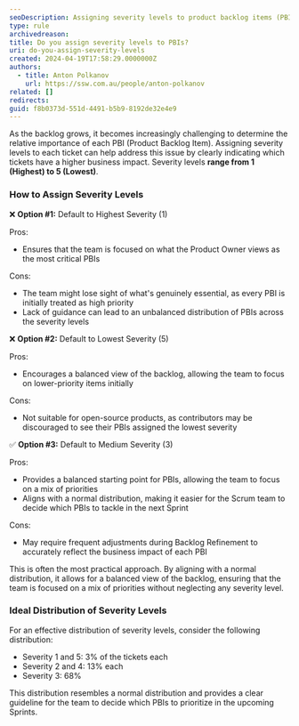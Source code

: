 ```yaml
---
seoDescription: Assigning severity levels to product backlog items (PBIs) helps prioritize tasks based on business impact, with options ranging from defaulting to highest or lowest severity.
type: rule
archivedreason:
title: Do you assign severity levels to PBIs?
uri: do-you-assign-severity-levels
created: 2024-04-19T17:58:29.0000000Z
authors:
  - title: Anton Polkanov
    url: https://ssw.com.au/people/anton-polkanov
related: []
redirects:
guid: f8b0373d-551d-4491-b5b9-8192de32e4e9
---
```


As the backlog grows, it becomes increasingly challenging to determine the relative importance of each PBI (Product Backlog Item). Assigning severity levels to each ticket can help address this issue by clearly indicating which tickets have a higher business impact. Severity levels **range from 1 (Highest) to 5 (Lowest)**.
### How to Assign Severity Levels

❌ **Option #1:** Default to Highest Severity (1)

Pros:

* Ensures that the team is focused on what the Product Owner views as the most critical PBIs

Cons:

* The team might lose sight of what's genuinely essential, as every PBI is initially treated as high priority
* Lack of guidance can lead to an unbalanced distribution of PBIs across the severity levels

❌ **Option #2:** Default to Lowest Severity (5)

Pros:

* Encourages a balanced view of the backlog, allowing the team to focus on lower-priority items initially

Cons:

* Not suitable for open-source products, as contributors may be discouraged to see their PBIs assigned the lowest severity

✅ **Option #3:** Default to Medium Severity (3)

Pros:

* Provides a balanced starting point for PBIs, allowing the team to focus on a mix of priorities
* Aligns with a normal distribution, making it easier for the Scrum team to decide which PBIs to tackle in the next Sprint

Cons:

* May require frequent adjustments during Backlog Refinement to accurately reflect the business impact of each PBI

This is often the most practical approach. By aligning with a normal distribution, it allows for a balanced view of the backlog, ensuring that the team is focused on a mix of priorities without neglecting any severity level.

### Ideal Distribution of Severity Levels

For an effective distribution of severity levels, consider the following distribution:

* Severity 1 and 5: 3% of the tickets each
* Severity 2 and 4: 13% each
* Severity 3: 68%

This distribution resembles a normal distribution and provides a clear guideline for the team to decide which PBIs to prioritize in the upcoming Sprints.